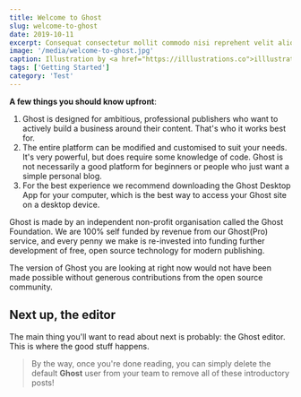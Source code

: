 ```yaml
---
title: Welcome to Ghost
slug: welcome-to-ghost
date: 2019-10-11
excerpt: Consequat consectetur mollit commodo nisi reprehent velit aliqua quis nisi laborum. Nisi Lorem aliquip occaecat cillum sectetur cupidatat et duis commodo nisi reprehent.
image: '/media/welcome-to-ghost.jpg'
caption: Illustration by <a href="https://illlustrations.co">illlustrations.co!</a>
tags: ['Getting Started']
category: 'Test'
---
```


**A few things you should know upfront**:

1. Ghost is designed for ambitious, professional publishers who want to actively build a business around their content. That's who it works best for.
2. The entire platform can be modified and customised to suit your needs. It's very powerful, but does require some knowledge of code. Ghost is not necessarily a good platform for beginners or people who just want a simple personal blog.
3. For the best experience we recommend downloading the Ghost Desktop App for your computer, which is the best way to access your Ghost site on a desktop device.

Ghost is made by an independent non-profit organisation called the Ghost Foundation. We are 100% self funded by revenue from our Ghost(Pro) service, and every penny we make is re-invested into funding further development of free, open source technology for modern publishing.

The version of Ghost you are looking at right now would not have been made possible without generous contributions from the open source community.

## Next up, the editor

The main thing you'll want to read about next is probably: the Ghost editor. This is where the good stuff happens.

> By the way, once you're done reading, you can simply delete the default **Ghost** user from your team to remove all of these introductory posts!
